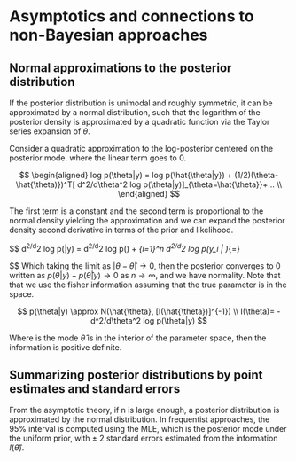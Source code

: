# Asymptotics and connections to non-Bayesian approaches


## Normal approximations to the posterior distribution
If the posterior distribution is unimodal and roughly symmetric, it can be approximated by a normal distribution, such that the logarithm of the posterior density is approximated by a quadratic function via the Taylor series expansion of $\theta$.

Consider a quadratic approximation to the log-posterior centered on the posterior mode.  where the linear term goes to 0.

$$
 \begin{aligned}
log p(\theta|y) = log p(\hat{\theta|y}) + (1/2)(\theta-\hat{\theta)})^T[ d^2/d\theta^2 log p(\theta|y)]_{\theta=\hat{\theta}}+... \\
\end{aligned}
$$

The first term is a constant and the second term is proportional to the normal density yielding the approximation and we can expand the posterior density second derivative in terms of the prior and likelihood.

$$
 d^2/d\theta^2 log p(\theta|y) = d^2/d\theta^2 log p(\hat{\theta}) + \sum_{i=1}^n d^2/d\theta^2 log p(y_i | \theta)_{\theta=\hat{\theta}}

$$
$$
 \begin{aligned}
log p(\theta|y) &= log p(\hat{\theta|y}) + (1/2)(\theta-\hat{\theta)})^T[ d^2/d\theta^2 log p(\theta|y)]_{\theta=\hat{\theta}}+... \\
 &= log p(\hat{\theta|y}) + (1/2)(\theta-\hat{\theta)})^T ( d^2/d\theta^2 log p(\hat{\theta}) + \sum_{i=1}^n d^2/d\theta^2 log p(y_i | \theta)_{\theta=\hat{\theta}} ) \\
 log p(\theta|y)  - log p(\hat{\theta|y}) &= + (1/2)(\theta-\hat{\theta)})^T (c  -n* I(\hat{\theta})) \\
  p(\theta|y ) - p(\hat{\theta}|y) &= exp( -\frac{1}{2(nI(\theta_0))^{-1}}(\theta-\hat{\theta})^T)
 \end{aligned}
$$
Which taking the limit as $|\theta -\hat{\theta}| \to 0$, then the posterior converges to 0 written as $p(\theta|y )- p(\hat{\theta}|y) \to 0$ as $n \to \infty$, and we have normality. Note that that we use the fisher information assuming that the true parameter is in the space.


$$
p(\theta|y) \approx N(\hat{\theta}, [I(\hat{\theta})]^{-1})  \\
I(\theta)= -d^2/d\theta^2 log p(\theta|y) 
$$

Where is the mode $\hat{\theta}$ is in the interior of the parameter space, then the information is positive definite.


## Summarizing posterior distributions by point estimates and standard errors{-}
From the asymptotic theory, if n is large enough, a posterior distribution is approximated by the normal distribution.   In frequentist approaches, the 95$\%$ interval is computed using the MLE, which is the posterior mode under the uniform prior, with $\pm$ 2 standard errors estimated from the information $I(\hat{\theta})$.
